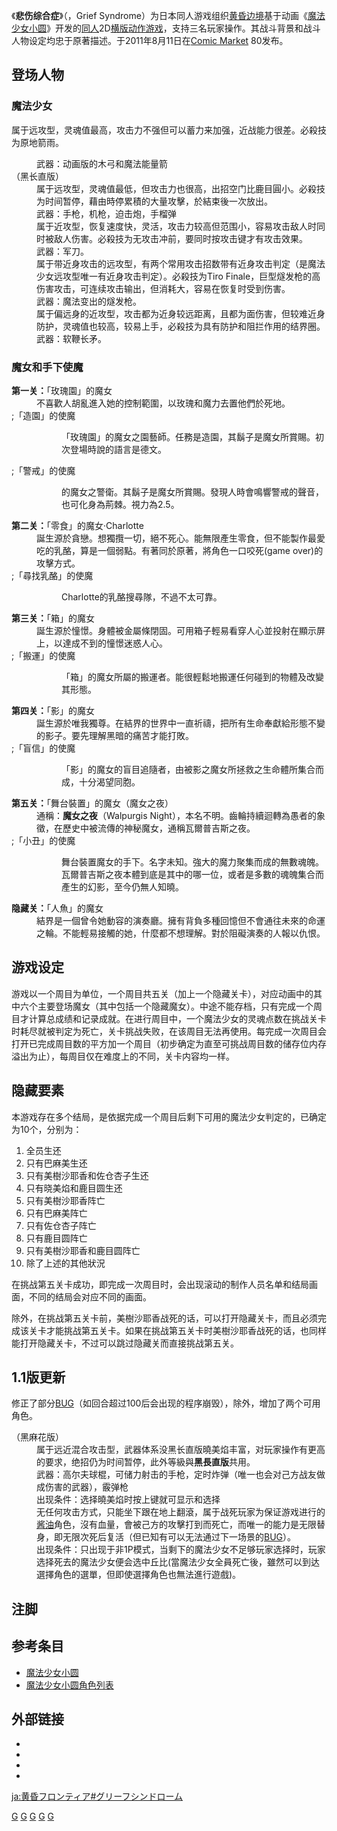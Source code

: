 {{Infobox VG
| title =悲伤综合症
| image = File:Griefsyndrome_poster.jpg
| caption =《悲伤综合症》海报
| japanese  = グリーフシンドローム
| developer =[[黄昏边境|黄昏边境]]
| publisher =
| series =
| engine =
| released = 2011年8月11日<ref>{{Cite web |url=http://acg.gamer.com.tw/acgDetail.php?s=51313 |title=存档副本 |access-date=2011-10-03 |archive-date=2020-09-19 |archive-url=https://web.archive.org/web/20200919232608/https://acg.gamer.com.tw/acgDetail.php?s=51313 |dead-url=no }}</ref>
| genre =[[平台游戏|平台动作]]<ref>http://www.acfun.tv/v/ac221973/index.html{{Dead link|date=2018年6月 |bot=InternetArchiveBot |fix-attempted=no }}</ref>
| modes =[[单人游戏|单人游戏]]、[[多人游戏|多人游戏]]
| platforms =[[个人电脑|PC]]（[[Windows|Windows]]）
}}

《'''悲伤综合症'''》（{{lang-ja|グリーフシンドローム}}，Grief Syndrome）为日本同人游戏组织[[黄昏边境|黄昏边境]]基于动画《[[魔法少女小圆|魔法少女小圆]]》开发的[[同人遊戲|同人]]2D[[平台游戏|横版动作游戏]]，支持三名玩家操作。其战斗背景和战斗人物设定均忠于原著描述。于2011年8月11日在[[Comic_Market|Comic Market]] 80发布。

==登场人物==
===魔法少女===
{{main|魔法少女小圓角色列表#魔法少女}}
; {{nihongo|鹿目圓|鹿目 まどか（かなめ—）|Kaname Madoka}}
属于远攻型，灵魂值最高，攻击力不强但可以蓄力来加强，近战能力很差。必殺技为原地箭雨。
:武器：动画版的木弓和魔法能量箭
; {{nihongo|曉美焰|暁美 ほむら（あけみ—）|Akemi Homura}}（黑长直版）
:属于远攻型，灵魂值最低，但攻击力也很高，出招空门比鹿目圓小。必殺技为时间暂停，藉由時停累積的大量攻擊，於結束後一次放出。
:武器：手枪，机枪，迫击炮，手榴弹
; {{nihongo|美樹沙耶香|美樹 さやか（みき—）|Miki Sayaka}}
:属于近攻型，恢复速度快，灵活，攻击力较高但范围小，容易攻击敌人时同时被敌人伤害。必殺技为无攻击冲前，要同时按攻击键才有攻击效果。
:武器：军刀。
; {{nihongo|巴麻美|巴 マミ（ともえ—）|Tomoe Mami}}
:属于带近身攻击的远攻型，有两个常用攻击招数带有近身攻击判定（是魔法少女远攻型唯一有近身攻击判定）。必殺技为Tiro Finale，巨型燧发枪的高伤害攻击，可连续攻击输出，但消耗大，容易在恢复时受到伤害。
:武器：魔法变出的燧发枪。
; {{nihongo|佐倉杏子|佐倉 杏子（さくら きょうこ）|Sakura Kyōko}}
:属于偏远身的近攻型，攻击都为近身较远距离，且都为面伤害，但较难近身防护，灵魂值也较高，较易上手，必殺技为具有防护和阻拦作用的结界圈。
:武器：软鞭长矛。

===魔女和手下使魔===
{{main|魔法少女小圓角色列表#魔女／使魔}}
; '''第一关：'''「玫瑰園」的魔女
: 不喜歡人胡亂進入她的控制範圍，以玫瑰和魔力去置他們於死地。
;;「造園」的使魔
::「玫瑰園」的魔女之園藝師。任務是造園，其鬍子是魔女所賞賜。初次登場時說的語言是德文。
;;「警戒」的使魔
::的魔女之警衛。其鬍子是魔女所賞賜。發現人時會鳴響警戒的聲音，也可化身為荊棘。視力為2.5。

; '''第二关：'''「零食」的魔女‧Charlotte
:誕生源於貪戀。想獨攬一切，絕不死心。能無限產生零食，但不能製作最愛吃的乳酪，算是一個弱點。有著同於原著，將角色一口咬死(game over)的攻擊方式。
;;「尋找乳酪」的使魔
::Charlotte的乳酪搜尋隊，不過不太可靠。

; '''第三关：'''「箱」的魔女
: 誕生源於憧憬。身體被金屬條閉固。可用箱子輕易看穿人心並投射在顯示屏上，以達成不到的憧憬迷惑人心。
;;「搬運」的使魔
::「箱」的魔女所屬的搬運者。能很輕鬆地搬運任何碰到的物體及改變其形態。

;  '''第四关：'''「影」的魔女
: 誕生源於唯我獨尊。在結界的世界中一直祈禱，把所有生命奉獻給形態不變的影子。要先理解黑暗的痛苦才能打敗。
;;「盲信」的使魔
::「影」的魔女的盲目追隨者，由被影之魔女所拯救之生命體所集合而成，十分渴望同胞。

; '''第五关：'''「舞台裝置」的魔女（魔女之夜）
: 通稱：'''魔女之夜'''（Walpurgis Night），本名不明。齒輪持續迴轉為愚者的象徵，在歷史中被流傳的神秘魔女，通稱瓦爾普吉斯之夜。
;;「小丑」的使魔
::舞台裝置魔女的手下。名字未知。強大的魔力聚集而成的無數魂魄。瓦爾普吉斯之夜本體到底是其中的哪一位，或者是多數的魂魄集合而產生的幻影，至今仍無人知曉。

; '''隐藏关：'''「人魚」的魔女
: 結界是一個曾令她動容的演奏廳。擁有背負多種回憶但不會通往未來的命運之輪。不能輕易接觸的她，什麼都不想理解。對於阻礙演奏的人報以仇恨。

==游戏设定==
游戏以一个周目为单位，一个周目共五关（加上一个隐藏关卡），对应动画中的其中六个主要登场魔女（其中包括一个隐藏魔女）。中途不能存档，只有完成一个周目才计算总成绩和记录成就。在进行周目中，一个魔法少女的灵魂点数在挑战关卡时耗尽就被判定为死亡，关卡挑战失败，在该周目无法再使用。每完成一次周目会打开已完成周目数的平方加一个周目（初步确定为直至可挑战周目数的储存位内存溢出为止），每周目仅在难度上的不同，关卡内容均一样。

==隐藏要素==
本游戏存在多个结局，是依据完成一个周目后剩下可用的魔法少女判定的，已确定为10个，分别为：
# 全员生还
# 只有巴麻美生还
# 只有美樹沙耶香和佐仓杏子生还
# 只有晓美焰和鹿目圆生还
# 只有美樹沙耶香阵亡
# 只有巴麻美阵亡
# 只有佐仓杏子阵亡
# 只有鹿目圆阵亡
# 只有美樹沙耶香和鹿目圆阵亡
# 除了上述的其他狀況

在挑战第五关卡成功，即完成一次周目时，会出现滚动的制作人员名单和结局画面，不同的结局会对应不同的画面。

除外，在挑战第五关卡前，美樹沙耶香战死的话，可以打开隐藏关卡，而且必须完成该关卡才能挑战第五关卡。如果在挑战第五关卡时美樹沙耶香战死的话，也同样能打开隐藏关卡，不过可以跳过隐藏关而直接挑战第五关。

==1.1版更新==
修正了部分[[BUG|BUG]]（如回合超过100后会出现的程序崩毁），除外，增加了两个可用角色。
;{{nihongo|曉美焰|暁美 ほむら（あけみ—）|Akemi Homura}}（黑麻花版）
:属于远近混合攻击型，武器体系没黑长直版曉美焰丰富，对玩家操作有更高的要求，绝招仍为时间暂停，此外等級與'''黑長直版'''共用。
:武器：高尔夫球棍，可储力射击的手枪，定时炸弹（唯一也会对己方战友做成伤害的武器），霰弹枪
:出现条件：选择曉美焰时按上键就可显示和选择
;{{nihongo|丘比|キュゥべえ|Kyūbē}}
:无任何攻击方式，只能坐下跟在地上翻滾，属于战死玩家为保证游戏进行的[[打酱油|酱油]]角色，沒有血量，會被己方的攻擊打到而死亡，而唯一的能力是无限替身，即无限次死后复活（但已知有可以无法通过下一场景的[[BUG|BUG]]）。
:出现条件：只出现于非1P模式，当剩下的魔法少女不足够玩家选择时，玩家选择死去的魔法少女便会选中丘比(當魔法少女全員死亡後，雖然可以到达選擇角色的選單，但即使選擇角色也無法進行遊戲)。

==注脚==
{{reflist|30em}}

==参考条目==
* [[魔法少女小圆|魔法少女小圆]]
* [[魔法少女小圆角色列表|魔法少女小圆角色列表]]

==外部链接==
* {{cite web  | language = ja  | title = グリーフシンドローム Update File Ver1.10  | url = http://www.tasofro.net/arc/index.html#407  | access-date = 2011-09-11  | archive-date = 2020-12-24  | archive-url = https://web.archive.org/web/20201224040431/http://tasofro.net/arc/index.html#407  | dead-url = no  }}
* {{cite web  | language = ja  | title = グリーフシンドローム  | url = http://www.tasofro.net/mdk/  | access-date = 2013-07-14  | archive-url = https://web.archive.org/web/20110927123452/http://www.tasofro.net/mdk/  | archive-date = 2011-09-27  | dead-url = yes  }}
* {{cite web | language= zh|title=后暑假时期玩啥？日本C80同人游戏推荐_游戏_腾讯网| url=http://games.qq.com/a/20110823/000144.htm}}
* {{cite web| language =zh| url =http://ol.2u.com.cn/1_262306.html| title =C80同人游戏グリーフシンドローム试玩 - OL频道 - 兔友网| deadurl =yes| archiveurl =https://web.archive.org/web/20110913063058/http://ol.2u.com.cn/1_262306.html| archivedate =2011-09-13}}

{{魔法少女小圓}}

[[Category:同人遊戲|G]]
[[Category:2011年电子游戏|G]]
[[Category:魔法少女小圓|G]]
[[Category:Windows游戏|G]]
[[Category:平台游戏|G]]

[[ja:黄昏フロンティア#グリーフシンドローム|ja:黄昏フロンティア#グリーフシンドローム]]